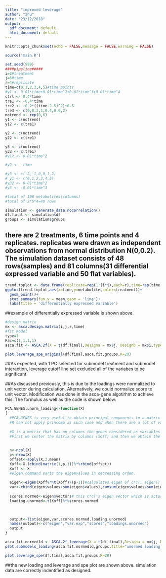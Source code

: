 ```yaml
---
title: "improved leverage"
author: "zhu"
date: "23/12/2018"
output:
  pdf_document: default
  html_document: default
---
```


```r
knitr::opts_chunk$set(echo = FALSE,message = FALSE,warning = FALSE)
```
```r
source('main.R')
```
```r
set.seed(999)
####pipeline#####
i=2#treatment
j=6#time
r=4#replicate
time=c(0,1,2,3,4,5)#time points
#y1 <- 0.01*time+0.01*time^2+0.01*time^3+0.01*time^4
ctrl <- 0.4*time
tre1 <- -0.4*time
tre2 <- -0.2*((time-2.5)^2)+0.5
tre3 <- c(0,0.3,1,0.4,0.6,2)
notrend <- rep(0,6)
y1 <- c(notrend)
y12 <- c(tre1)

y2 <- c(notrend)
y22 <- c(tre1)

y3 <- c(notrend)
y32 <- c(tre1)
#y12 <- 0.01*time^2

#y2 <- -time

#y3 <- c(-2,-1,0,0,1,2)
# y1 <- c(0,1,2,3,4,5)
#y32 <- 0.01*time^2
#y3 <- -0.01*time^3

#total of 100 metabolites(columns)
#total of 2*5*4=40 rows

simulation <- generate_data.nocorrelation()
df.final <- simulation$df
groups <- simulation$groups
```

## there are 2 treatments, 6 time points and 4 replicates. replicates were drawn as independent observations from normal distribution N(0,0.2). The simulation dataset consists of 48 rows(samples) and 81 columns(31 differential expressed variable and 50 flat variables).

```r
trend.toplot <- data.frame(replicate=rep(1:(i*j),each=r),time=rep(time,each=r),treatment=factor(rep(1:i,each=j*r)),metabolite=df.final[1,])
ggplot(trend.toplot,aes(x=time,y=metabolite,color=treatment))+
  geom_point()+
  stat_summary(fun.y = mean,geom = 'line')+
  labs(title = 'differentially expressed variable')
```

##example of differentially expressed variable is shown above.

```r
#design matrix
mx <- asca.design.matrix(i,j,r,time)
#fit model
type=1
Fac=c(1,1,1,1)
asca.fit <- ASCA.2f(X = t(df.final),Designa = mx$j, Designb = mx$i,type = type, Fac = Fac,showvar = F,showscree = T)
```

```r
plot.leverage_spe_original(df.final,asca.fit,groups,R=20)
```

##As expected, with 1 PC selected for submodel treatment and submodel interaction, leverage cutoff line set excluded all of the variabes to be significant.

##As discussed previously, this is due to the loadings were normalized to unit vector during calculation. Alternatively, we could normalize score to unit vector. Modification was done in the asca-gene algotirhm to achieve this. The formulus as well as the code is shown below:

```r
PCA.GENES.unorm_loading<-function(X)
{
  #PCA.GENES is very useful to obtain principal components to a matrix that has more variables than individuals. 
  #R can not apply princomp is such case and when there are a lot of variables eigen(t(X)%*%X) can not be computed.
  
  #X is a matrix that has on columns the genes considered as variables in the PCA analysis.
  #First we center the matrix by columns (Xoff) and then we obtain the eigenvalues and the eigenvectors of the matrix Xoff%*%t(Xoff) and we #use the equivalences between the loadings and scores to obtain the solution
  
  
  n<-ncol(X)
  p<-nrow(X)
  offset<-apply(X,2,mean)
  Xoff<-X-(cbind(matrix(1,p,1))%*%rbind(offset))
  Xoff <- X
  #eigen command sorts the eigenvalues in decreasing orden.
  
  eigen<-eigen(Xoff%*%t(Xoff)/(p-1))#calculates eigen of c*cT, eigen() returns unit vector
  var<-cbind(eigen$values/sum(eigen$values),cumsum(eigen$values/sum(eigen$values)))#variability explained and accumulated variability explained
  
  scores.normed<-eigen$vectors# this c*cT's eigen vector which is actually normalized score in PCA.
  loading.unormed<-t(Xoff)%*%scores.normed
  

  
  output<-list(eigen,var,scores.normed,loading.unormed)
  names(output)<-c("eigen","var.exp","scores","loadings.unormed")
  output
}
```

```r
asca.fit.normedld <- ASCA.2f_leverage(X = t(df.final),Designa = mx$j, Designb = mx$i,type = type, Fac = Fac,showvar = F,showscree = F)
plot.submodels_loading(asca.fit.normedld,groups,title="unormed loading for submodel b.ab")
```


```r
plot.leverage_spe(df.final,asca.fit,groups,R=20)
```

##the new loading and leverage and spe plot are shown above. simulation data are correctly indentified as designed.